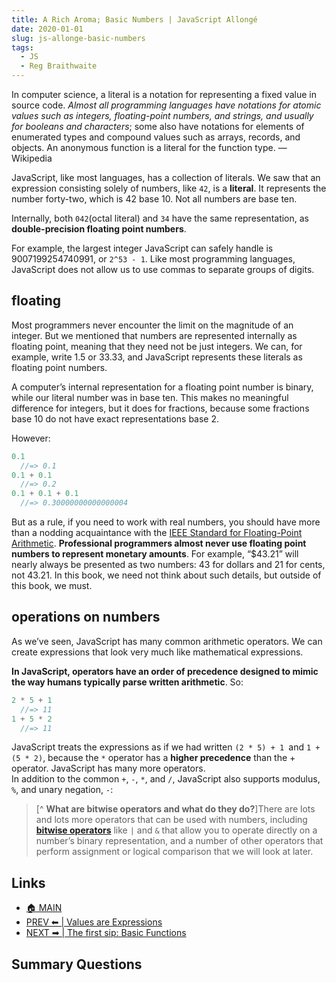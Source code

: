 ```yaml
---
title: A Rich Aroma; Basic Numbers | JavaScript Allongé
date: 2020-01-01
slug: js-allonge-basic-numbers
tags:
  - JS
  - Reg Braithwaite
--- 
```


In computer science, a literal is a notation for representing a fixed value in source code. *Almost all programming languages have notations for atomic values such as integers, floating-point numbers, and strings, and usually for booleans and characters*; some also have notations for elements of enumerated types and compound values such as arrays, records, and objects. An anonymous function is a literal for the function type. — Wikipedia

JavaScript, like most languages, has a collection of literals. We saw that an expression consisting solely of numbers, like `42`, is a **literal**. It represents the number forty-two, which is 42 base 10. Not all numbers are base ten. 

Internally, both `042`(octal literal) and `34` have the same representation, as **double-precision floating point numbers**. 

For example, the largest integer JavaScript can safely handle is 9007199254740991, or `2^53 - 1`. Like most programming languages, JavaScript does not allow us to use commas to separate groups of digits.


## floating
Most programmers never encounter the limit on the magnitude of an integer. But we mentioned that numbers are represented internally as floating point, meaning that they need not be just integers. We can, for example, write 1.5 or 33.33, and JavaScript represents these literals as floating point numbers.

A computer’s internal representation for a floating point number is binary, while our literal number was in base ten. This makes no meaningful difference for integers, but it does for fractions, because some fractions base 10 do not have exact representations base 2.

However:
```js 
0.1
  //=> 0.1
0.1 + 0.1
  //=> 0.2
0.1 + 0.1 + 0.1
  //=> 0.30000000000000004
```

But as a rule, if you need to work with real numbers, you should have more than a nodding acquaintance with the [IEEE Standard for Floating-Point Arithmetic](https://en.wikipedia.org/wiki/IEEE_floating_point). **Professional programmers almost never use floating point numbers to represent monetary amounts**. For example, “$43.21” will nearly always be presented as two numbers: 43 for dollars and 21 for cents, not 43.21. In this book, we need not think about such details, but outside of this book, we must.

## operations on numbers
As we’ve seen, JavaScript has many common arithmetic operators. We can create expressions that look very much like mathematical expressions. 

**In JavaScript, operators have an order of precedence designed to mimic the way humans typically parse written arithmetic**. So:
```js 
2 * 5 + 1
  //=> 11
1 + 5 * 2
  //=> 11
``` 
JavaScript treats the expressions as if we had written `(2 * 5) + 1 `and `1 + (5 * 2)`, because the `*` operator has a **higher precedence** than the + operator. JavaScript has many more operators.  
In addition to the common `+`, `-`, `*`, and `/`, JavaScript also supports modulus, `%`, and unary negation, `-`:
 
> [^ **What are bitwise operators and what do they do?**]There are lots and lots more operators that can be used with numbers, including [**bitwise operators**]() like `|` and `&` that allow you to operate directly on a number’s binary representation, and a number of other operators that perform assignment or logical comparison that we will look at later.

## Links 
- [🏠 MAIN](/js-allonge-main) 
- [PREV ⬅ | Values are Expressions](/js-allonge-values-expressions)
- [NEXT ➡ | The first sip: Basic Functions ](/js-allonge-basic-functions)

## Summary Questions 